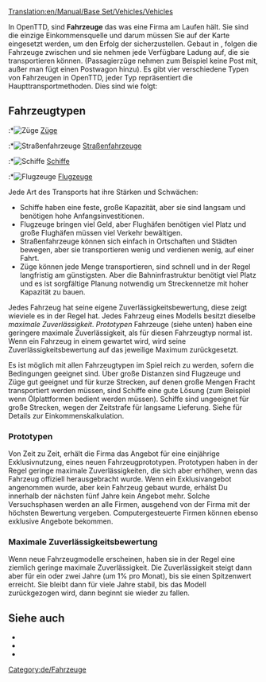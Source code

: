 [[Translation:en/Manual/Base Set/Vehicles/Vehicles]]
{{de/Inhaltsverzeichnis}}

In OpenTTD, sind '''Fahrzeuge''' das was eine Firma am Laufen hält. Sie sind die einzige Einkommensquelle und darum müssen Sie auf der Karte eingesetzt werden, um den Erfolg der {{en/User/Pystro/Template/Link Translation|Company|De|Firma|Firma|Firmen}} sicherzustellen. Gebaut in {{en/User/Pystro/Template/Link Translation|Depots|De|Depots, Werften und Hangars|Depots|Depot}}, folgen die Fahrzeuge {{en/User/Pystro/Template/Link Translation|Orders|De|Aufträgen|Aufträge|Auftrag}} zwischen {{en/User/Pystro/Template/Link Translation|Stations|De|Stationen|Stationen|Station}} und sie nehmen jede Verfügbare Ladung auf, die sie transportieren können. (Passagierzüge nehmen zum Beispiel keine Post mit, außer man fügt einen Postwagon hinzu). Es gibt vier verschiedene Typen von Fahrzeugen in OpenTTD, jeder Typ repräsentiert die Haupttransportmethoden. Dies sind wie folgt:

== Fahrzeugtypen ==
:*[[File:en/manual html m16a497ce.png|Züge]] [[de/Manual/Base Set/Vehicles/Züge|Züge]]
:*[[File:en/manual html m3518e48c.png|Straßenfahrzeuge]] [[de/Manual/Base Set/Vehicles/Straßenfahrzeuge|Straßenfahrzeuge]]
:*[[File:en/manual html 53123a33.png|Schiffe]] [[de/Manual/Base Set/Vehicles/Schiffe|Schiffe]]
:*[[File:en/manual html 442702e6.png|Flugzeuge]] [[de/Manual/Base Set/Vehicles/Flugzeuge|Flugzeuge]]

Jede Art des Transports hat ihre Stärken und Schwächen:
* Schiffe haben eine feste, große Kapazität, aber sie sind langsam und benötigen hohe Anfangsinvestitionen.
* Flugzeuge bringen viel Geld, aber Flughäfen benötigen viel Platz und große Flughäfen müssen viel Verkehr bewältigen.
* Straßenfahrzeuge können sich einfach in Ortschaften und Städten bewegen, aber sie transportieren wenig und verdienen wenig, auf einer Fahrt.
* Züge können jede Menge transportieren, sind schnell und in der Regel langfristig am günstigsten. Aber die Bahninfrastruktur benötigt viel Platz und es ist sorgfältige Planung notwendig um Streckennetze mit hoher Kapazität zu bauen.

Jedes Fahrzeug hat seine eigene Zuverlässigkeitsbewertung, diese zeigt wieviele {{en/User/Pystro/Template/Link Translation|Breakdown|De|Ausfälle|Ausfälle|Ausfall|Pannen|Panne}} es in der Regel hat. Jedes Fahrzeug eines Modells besitzt dieselbe ''maximale Zuverlässigkeit''. ''Prototypen'' Fahrzeuge (siehe unten) haben eine geringere maximale Zuverlässigkeit, als für diesen Fahrzeugtyp normal ist. Wenn ein Fahrzeug in einem {{en/User/Pystro/Template/Link Translation|Depots|De|Depot|Depot|Depots}} gewartet wird, wird seine Zuverlässigkeitsbewertung auf das jeweilige Maximum zurückgesetzt.

Es ist möglich mit allen Fahrzeugtypen im Spiel reich zu werden, sofern die Bedingungen geeignet sind. Über große Distanzen sind Flugzeuge und Züge gut geeignet und für kurze Strecken, auf denen große Mengen Fracht transportiert werden müssen, sind Schiffe eine gute Lösung (zum Beispiel wenn Ölplattformen bedient werden müssen). Schiffe sind ungeeignet für große Strecken, wegen der Zeitstrafe für langsame Lieferung. Siehe {{en/User/Pystro/Template/Link Translation|Cargo income|De|Transporteinkommen|Transporteinkommen|Frachteinkommen}} für Details zur Einkommenskalkulation.

=== Prototypen ===

Von Zeit zu Zeit, erhält die Firma das Angebot für eine einjährige Exklusivnutzung, eines neuen Fahrzeugprototypen. Prototypen haben in der Regel geringe maximale Zuverlässigkeiten, die sich aber erhöhen, wenn das Fahrzeug offiziell herausgebracht wurde. Wenn ein Exklusivangebot angenommen wurde, aber kein Fahrzeug gebaut wurde, erhälst Du innerhalb der nächsten fünf Jahre kein Angebot mehr. Solche Versuchsphasen werden an alle Firmen, ausgehend von der Firma mit der höchsten Bewertung vergeben. Computergesteuerte Firmen können ebenso exklusive Angebote bekommen.

=== Maximale Zuverlässigkeitsbewertung ===

Wenn neue Fahrzeugmodelle erscheinen, haben sie in der Regel eine ziemlich geringe maximale Zuverlässigkeit. Die Zuverlässigkeit steigt dann aber für ein oder zwei Jahre (um 1% pro Monat), bis sie einen Spitzenwert erreicht. Sie bleibt dann für viele Jahre stabil, bis das Modell zurückgezogen wird, dann beginnt sie wieder zu fallen.

==Siehe auch==
*{{en/User/Pystro/Template/Link Translation|Vehicle Comparison Charts|De|Fahrzeug Vergleichslisten|Fahrzeug Vergleichslisten|Fahrzeug Vergleichsliste}}
*{{en/User/Pystro/Template/Link Translation|Vehicle lists|De|Fahrzeuglisten|Fahrzeuglisten}}
*{{en/User/Pystro/Template/Link Translation|Never expire vehicles|De|Niemals veraltende Fahrzeuge|Niemals veraltende Fahrzeuge|Niemals auslaufende Fahrzeuge}}
[[Category:de/Fahrzeuge]]